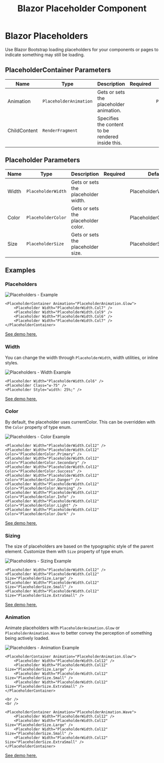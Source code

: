 ﻿---
title: Blazor Placeholder Component
description: Use Blazor Bootstrap loading placeholders for your components or pages to indicate something may still be loading. 
image: https://i.imgur.com/Mw13qfX.png

sidebar_label: Placeholders
sidebar_position: 16
---

# Blazor Placeholders

Use Blazor Bootstrap loading placeholders for your components or pages to indicate something may still be loading.

## PlaceholderContainer Parameters

| Name | Type | Description | Required | Default |
|--|--|--|--|--|
| Animation | `PlaceholderAnimation` |  Gets or sets the placeholder animation. | | `PlaceholderAnimation.Glow` |
| ChildContent | `RenderFragment` | Specifies the content to be rendered inside this. | | |

## Placeholder Parameters

| Name | Type | Description | Required | Default |
|--|--|--|--|--|
| Width | `PlaceholderWidth` | Gets or sets the placeholder width. | | PlaceholderWidth.Col1 |
| Color | `PlaceholderColor` | Gets or sets the placeholder color. | | PlaceholderColor.None |
| Size | `PlaceholderSize` | Gets or sets the placeholder size. | | PlaceholderSize.None |

## Examples

### Placeholders

<img src="https://i.imgur.com/Mw13qfX.png" alt="Placeholders - Example" />

```cshtml showLineNumbers
<PlaceholderContainer Animation="PlaceholderAnimation.Glow">
    <Placeholder Width="PlaceholderWidth.Col7" />
    <Placeholder Width="PlaceholderWidth.Col9" />
    <Placeholder Width="PlaceholderWidth.Col6" />
    <Placeholder Width="PlaceholderWidth.Col7" />
</PlaceholderContainer>
```

[See demo here.](https://demos.blazorbootstrap.com/placeholders#examples)

### Width

You can change the width through `PlaceholderWidth`, width utilities, or inline styles.

<img src="https://i.imgur.com/JcLisSd.png" alt="Placeholders - Width Example" />

```cshtml showLineNumbers
<Placeholder Width="PlaceholderWidth.Col6" />
<Placeholder Class="w-75" />
<Placeholder Style="width: 25%;" />
```

[See demo here.](https://demos.blazorbootstrap.com/placeholders#width)

### Color

By default, the placeholder uses currentColor. This can be overridden with the `Color` property of type enum.

<img src="https://i.imgur.com/g8m05MQ.png" alt="Placeholders - Color Example" />

```cshtml showLineNumbers
<Placeholder Width="PlaceholderWidth.Col12" />
<Placeholder Width="PlaceholderWidth.Col12" Color="PlaceholderColor.Primary" />
<Placeholder Width="PlaceholderWidth.Col12" Color="PlaceholderColor.Secondary" />
<Placeholder Width="PlaceholderWidth.Col12" Color="PlaceholderColor.Success" />
<Placeholder Width="PlaceholderWidth.Col12" Color="PlaceholderColor.Danger" />
<Placeholder Width="PlaceholderWidth.Col12" Color="PlaceholderColor.Warning" />
<Placeholder Width="PlaceholderWidth.Col12" Color="PlaceholderColor.Info" />
<Placeholder Width="PlaceholderWidth.Col12" Color="PlaceholderColor.Light" />
<Placeholder Width="PlaceholderWidth.Col12" Color="PlaceholderColor.Dark" />
```

[See demo here.](https://demos.blazorbootstrap.com/placeholders#color)

### Sizing

The size of placeholders are based on the typographic style of the parent element. Customize them with `Size` property of type enum.

<img src="https://i.imgur.com/udkkloE.png" alt="Placeholders - Sizing Example" />

```cshtml showLineNumbers
<Placeholder Width="PlaceholderWidth.Col12" />
<Placeholder Width="PlaceholderWidth.Col12" Size="PlaceholderSize.Large" />
<Placeholder Width="PlaceholderWidth.Col12" Size="PlaceholderSize.Small" />
<Placeholder Width="PlaceholderWidth.Col12" Size="PlaceholderSize.ExtraSmall" />
```

[See demo here.](https://demos.blazorbootstrap.com/placeholders#sizing)

### Animation

Animate placeholders with `PlaceholderAnimation.Glow` or `PlaceholderAnimation.Wave` to better convey the perception of something being actively loaded.

<img src="https://i.imgur.com/loMuJzD.png" alt="Placeholders - Animation Example" />

```cshtml showLineNumbers
<PlaceholderContainer Animation="PlaceholderAnimation.Glow">
    <Placeholder Width="PlaceholderWidth.Col12" />
    <Placeholder Width="PlaceholderWidth.Col12" Size="PlaceholderSize.Large" />
    <Placeholder Width="PlaceholderWidth.Col12" Size="PlaceholderSize.Small" />
    <Placeholder Width="PlaceholderWidth.Col12" Size="PlaceholderSize.ExtraSmall" />
</PlaceholderContainer>

<br />
<br />

<PlaceholderContainer Animation="PlaceholderAnimation.Wave">
    <Placeholder Width="PlaceholderWidth.Col12" />
    <Placeholder Width="PlaceholderWidth.Col12" Size="PlaceholderSize.Large" />
    <Placeholder Width="PlaceholderWidth.Col12" Size="PlaceholderSize.Small" />
    <Placeholder Width="PlaceholderWidth.Col12" Size="PlaceholderSize.ExtraSmall" />
</PlaceholderContainer>
```

[See demo here.](https://demos.blazorbootstrap.com/placeholders#animation)